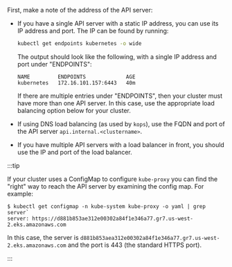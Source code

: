 First, make a note of the address of the API server:

   - If you have a single API server with a static IP address, you can use its IP address and port.  The IP can be found by running:

     ```bash
     kubectl get endpoints kubernetes -o wide
     ```

     The output should look like the following, with a single IP address and port under "ENDPOINTS":

     ```
     NAME         ENDPOINTS             AGE
     kubernetes   172.16.101.157:6443   40m
     ```

     If there are multiple entries under "ENDPOINTS", then your cluster must have more than one API server.  In this case, use the appropriate load balancing option below for your cluster.

   - If using DNS load balancing (as used by `kops`), use the FQDN and port of the API server `api.internal.<clustername>`.
   - If you have multiple API servers with a load balancer in front, you should use the IP and port of the load balancer.

   :::tip

   If your cluster uses a ConfigMap to configure `kube-proxy` you can find the "right" way to reach the API
   server by examining the config map.  For example:
   ```
   $ kubectl get configmap -n kube-system kube-proxy -o yaml | grep server`
   server: https://d881b853ae312e00302a84f1e346a77.gr7.us-west-2.eks.amazonaws.com
   ```
   In this case, the server is `d881b853aea312e00302a84f1e346a77.gr7.us-west-2.eks.amazonaws.com` and the port is
   443 (the standard HTTPS port).
   
   :::

